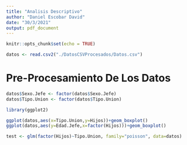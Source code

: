 ```yaml
---
title: "Analisis Descriptivo"
author: "Daniel Escobar David"
date: "30/3/2021"
output: pdf_document
---
```


```r
knitr::opts_chunk$set(echo = TRUE)
```

```r
datos <- read.csv2("./DatosCSVProcesados/Datos.csv")
```

# Pre-Procesamiento De Los Datos

```r
datos$Sexo.Jefe <- factor(datos$Sexo.Jefe)
datos$Tipo.Union <- factor(datos$Tipo.Union)
```

```r
library(ggplot2)

ggplot(datos,aes(x=Tipo.Union,y=Hijos))+geom_boxplot()
ggplot(datos,aes(y=Edad.Jefe,x=factor(Hijos)))+geom_boxplot()
```

```r
test <- glm(factor(Hijos)~Tipo.Union, family="poisson", data=datos)
```


